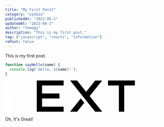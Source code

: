 ```yaml
---
title: "My First Post2"
category: "synbio"
publishedAt: "2023-06-1"
updatedAt: "2023-06-2"
author: "Yomogy"
description: "This is my first post."
tag: ["javascript", "reacts", "information"]
rePost: false
---
```


This is my first post.

```javascript
function sayHello(name) {
  console.log(`Hello, ${name}!`);
}
```

<svg xmlns="http://www.w3.org/2000/svg" fill="none" viewBox="0 0 394 80">
  <path
    fill="#000"
    d="M262 0h68.5v12.7h-27.2v66.6h-13.6V12.7H262V0ZM149 0v12.7H94v20.4h44.3v12.6H94v21h55v12.6H80.5V0h68.7zm34.3 0h-17.8l63.8 79.4h17.9l-32-39.7 32-39.6h-17.9l-23 28.6-23-28.6zm18.3 56.7-9-11-27.1 33.7h17.8l18.3-22.7z"
  />
  <path
    fill="white"
    d="M81 79.3 17 0H0v79.3h13.6V17l50.2 62.3H81Zm252.6-.4c-1 0-1.8-.4-2.5-1s-1.1-1.6-1.1-2.6.3-1.8 1-2.5 1.6-1 2.6-1 1.8.3 2.5 1a3.4 3.4 0 0 1 .6 4.3 3.7 3.7 0 0 1-3 1.8zm23.2-33.5h6v23.3c0 2.1-.4 4-1.3 5.5a9.1 9.1 0 0 1-3.8 3.5c-1.6.8-3.5 1.3-5.7 1.3-2 0-3.7-.4-5.3-1s-2.8-1.8-3.7-3.2c-.9-1.3-1.4-3-1.4-5h6c.1.8.3 1.6.7 2.2s1 1.2 1.6 1.5c.7.4 1.5.5 2.4.5 1 0 1.8-.2 2.4-.6a4 4 0 0 0 1.6-1.8c.3-.8.5-1.8.5-3V45.5zm30.9 9.1a4.4 4.4 0 0 0-2-3.3 7.5 7.5 0 0 0-4.3-1.1c-1.3 0-2.4.2-3.3.5-.9.4-1.6 1-2 1.6a3.5 3.5 0 0 0-.3 4c.3.5.7.9 1.3 1.2l1.8 1 2 .5 3.2.8c1.3.3 2.5.7 3.7 1.2a13 13 0 0 1 3.2 1.8 8.1 8.1 0 0 1 3 6.5c0 2-.5 3.7-1.5 5.1a10 10 0 0 1-4.4 3.5c-1.8.8-4.1 1.2-6.8 1.2-2.6 0-4.9-.4-6.8-1.2-2-.8-3.4-2-4.5-3.5a10 10 0 0 1-1.7-5.6h6a5 5 0 0 0 3.5 4.6c1 .4 2.2.6 3.4.6 1.3 0 2.5-.2 3.5-.6 1-.4 1.8-1 2.4-1.7a4 4 0 0 0 .8-2.4c0-.9-.2-1.6-.7-2.2a11 11 0 0 0-2.1-1.4l-3.2-1-3.8-1c-2.8-.7-5-1.7-6.6-3.2a7.2 7.2 0 0 1-2.4-5.7 8 8 0 0 1 1.7-5 10 10 0 0 1 4.3-3.5c2-.8 4-1.2 6.4-1.2 2.3 0 4.4.4 6.2 1.2 1.8.8 3.2 2 4.3 3.4 1 1.4 1.5 3 1.5 5h-5.8z"
  />
</svg>

Oh, It's Great!

